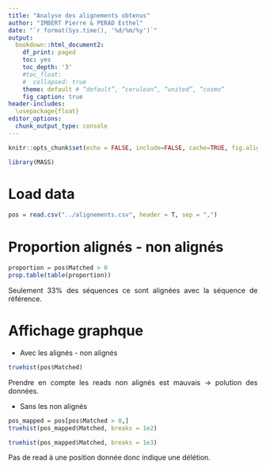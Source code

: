 ```yaml
---
title: "Analyse des alignements obtenus"
author: "IMBERT Pierre & PERAD Esthel"
date: "`r format(Sys.time(), '%d/%m/%y')`"
output:
  bookdown::html_document2:
    df_print: paged
    toc: yes
    toc_depth: '3'
    #toc_float: 
    #  collapsed: true
    theme: default # “default”, “cerulean”, “united”, “cosmo”
    fig_caption: true
header-includes:
  \usepackage{float}
editor_options:
  chunk_output_type: console
---
```


<style>
body {
text-align: justify}
</style>

```r
knitr::opts_chunk$set(echo = FALSE, include=FALSE, cache=TRUE, fig.align="center", fig.show="asis", fig.pos="H")
```

```r
library(MASS)
```

# Load data

```r
pos = read.csv("../alignements.csv", header = T, sep = ",")
```

# Proportion alignés - non alignés

```r
proportion = pos$Matched > 0
prop.table(table(proportion))
```

Seulement 33% des séquences ce sont alignées avec la séquence de référence.

# Affichage graphque

- Avec les alignés - non alignés

```r
truehist(pos$Matched)
```

Prendre en compte les reads non alignés est mauvais -> polution des données.

- Sans les non alignés

```r
pos_mapped = pos[pos$Matched > 0,]
truehist(pos_mapped$Matched, breaks = 1e2)
```


```r
truehist(pos_mapped$Matched, breaks = 1e3)
```

Pas de read à une position donnée donc indique une délétion.
